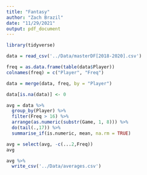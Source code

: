 ```yaml
---
title: "Fantasy"
author: "Zach Brazil"
date: "11/29/2021"
output: pdf_document
---
```


```r
library(tidyverse)
```

```r
data = read_csv('../Data/masterDF[2018-2020].csv')

freq = as.data.frame(table(data$Player))
colnames(freq) = c("Player", "Freq")

data = merge(data, freq, by = "Player")

data[is.na(data)] <- 0

avg = data %>%
  group_by(Player) %>%
  filter(Freq > 16) %>%
  arrange(as.numeric(substr(Game, 1, 8))) %>%
  do(tail(.,17)) %>%
  summarise_if(is.numeric, mean, na.rm = TRUE)

avg = select(avg, -c(...2,Freq))
avg

avg %>%
  write_csv('../Data/averages.csv')
```
